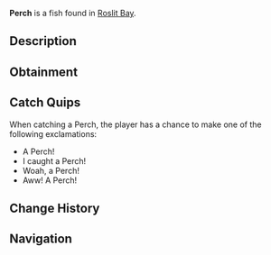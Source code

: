 {{FishInfobox
|image          = Perch.png
|rarity         = Common
|sea            = First Sea
|location       = [[Roslit Bay]]
|sublocation    = Freshwater
|sources        = Fish Barrel, Fishing Rod, Volcanic Geode
|radar_location = 
|xp             = 80
|weather        = Clear
|time           = 
|season         = 
|bait           = Worm
|base_weight    = 1.2
|base_value     = 70
|weight_range   = 1
|base_chance    = 80
|base_resil     = 70
}}
'''Perch''' is a {{Rarity|Common}} fish found in [[Roslit Bay]].

== Description ==
{{Description|The Perch is a common freshwater fish that is best found in Roslit Bays fresh water. They are known for their striped bodies and a playful behaviour.|Bestiary Entry}}

== Obtainment ==
{{Description|Found in freshwater of Roslit.|Bestiary Hint}}
{{Fish Availability|
Roslit Bay/Freshwater Pond
Roslit Bay/Freshwater Pond Seaweed
|top_rods      = 
Leviathan's Fang Rod\424897.47\204175.87;
Onirifalx\411489.17\0;
Free Spirit Rod\397639.47\227674.7;
Trident Rod\385742.21\182594.57;
No-Life Rod\381448.91\377668.65;
Training Rod\292719.99\302634.54;
Flimsy Rod\264201.14\235428.81;
Azure Of Lagoon\374355.41\403003.43;
Fang of the Eclipse\341933.31\367116.59;
Blazebringer Rod\341374.44\357400.49;
Friendly Rod\353423.27\345133.79;
Ethereal Prism Rod\377112.45\95621.73;
Astralhook Rod\376985.89\18843.41;
Seraphic Rod\376745.98\257301.83;
Challenger's Rod\367494.92\337238.44;
Rod Of The Forgotten Fang\354579.53\234973.94;
Rod Of The Depths\323700.85\213451.33;
Rod Of The Exalted One\322196.46\207599.97;
Zeus Rod\321926.56\341317.37;
Verdant Shear Rod\319216.31\313668.34;
Depthseeker Rod\292888.17\279250.64;
Volcanic Rod\273800.02\278783.07;
Avalanche Rod\268027.87\257066.32;
Steady Rod\133758.6\117873.55
|recommended   = Trident Rod
}}

== Catch Quips ==
When catching a Perch, the player has a chance to make one of the following exclamations:
* A Perch!
* I caught a Perch!
* Woah, a Perch!
* Aww! A Perch!

== Change History ==
{{Change History|{{subst:Current Version}}}}

== Navigation ==
{{Fish Navbox|Roslit Bay}}